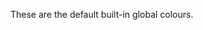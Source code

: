 
<Meta title="Docs/Colours" />

<Title>Colours</Title>

These are the default built-in global colours.

<ColorPalette>
  <ColorItem
    title="Accent"
    subtitle="Brand colour"
    colors={{
      accent: 'var(--j-accent)'
    }}
  />
  <ColorItem
    title="Semantic colours"
    subtitle="Semantic colors have an assigned meaning"
    colors={{
      info: 'var(--j-info)',
      error: 'var(--j-error)',
      warning: 'var(--j-warning)',
      success: 'var(--j-success)'
    }}
  />
  <ColorItem
    title="Greys"
    colors={{
      'grey-50': 'var(--j-global-grey-50)',
      'grey-75': 'var(--j-global-grey-75)',
      'grey-100': 'var(--j-global-grey-100)',
      'grey-200': 'var(--j-global-grey-200)',
      'grey-300': 'var(--j-global-grey-300)',
      'grey-400': 'var(--j-global-grey-400)',
      'grey-500': 'var(--j-global-grey-500)',
      'grey-600': 'var(--j-global-grey-600)',
      'grey-700': 'var(--j-global-grey-700)',
      'grey-800': 'var(--j-global-grey-800)',
      'grey-900': 'var(--j-global-grey-900)'
    }}
  />
</ColorPalette>
